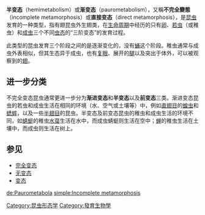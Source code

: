 {{Unreferenced |time=2010-02-15T15:55:19+00:00 }}

'''半变态'''（hemimetabolism）或'''渐变态'''（paurometabolism），又稱'''不完全變態'''（incomplete metamorphosis）或'''直接变态'''（direct metamorphosis），是[[昆虫|昆虫]]发育的一种类型，指有翅昆虫外生翅类，在[[生物生命週期|生命周期]]中经历的只有[[卵|卵]]、[[若虫|若虫]]（或稚虫）和[[成虫|成虫]]三个不同[[虫态|虫态]]的“三阶变态”的发育过程。

此类型的昆虫发育三个阶段之间的是逐渐变化的，没有[[蛹|蛹]]这个阶段。稚虫通常与成虫外表相似，但其生态异于成虫，也有[[复眼|复眼]]、展开的[[腿|腿]]以及突出于体外，可以被观察到的[[翅|翅]]。

==进一步分类==
不完全变态昆虫通常更进一步分为'''渐进变态'''和'''半变态'''以及'''前变态'''三类。渐进变态昆虫的若虫和成虫生活在相同的环境（水、空气或土壤等）中，例如[[直翅目|直翅目]]的[[蝗虫|蝗虫]]和[[蟋蟀|蟋蟀]]，以及一些[[半翅目|半翅目]]的昆虫。半变态及前变态昆虫的稚虫和成虫生活的环境不同，如[[蜻蜓|蜻蜓]]的稚虫[[水虿|水虿]]生活在水中，而成虫蜻蜓则生活在空中；[[蝉|蝉]]的稚虫生活在土壤中，而成虫则生活在树上。

==参见==
* [[完全变态|完全变态]]
* [[无变态|无变态]]
* [[变态_(生物)|变态]]


[[Category:昆虫形态学|Category:昆虫形态学]]
[[Category:發育生物學|Category:發育生物學]]

[[de:Paurometabola|de:Paurometabola]]
[[simple:Incomplete_metamorphosis|simple:Incomplete metamorphosis]]